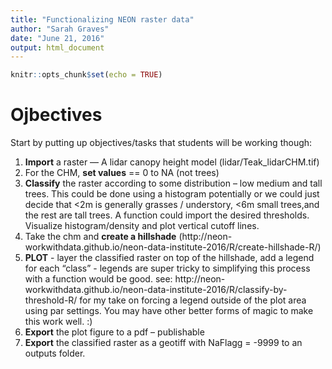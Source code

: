 ```yaml
---
title: "Functionalizing NEON raster data"
author: "Sarah Graves"
date: "June 21, 2016"
output: html_document
---
```


```r
knitr::opts_chunk$set(echo = TRUE)
```

# Ojbectives

Start by putting up objectives/tasks that students will be working though:

1. **Import** a raster — A lidar canopy height model (lidar/Teak_lidarCHM.tif)
1. For the CHM, **set values** == 0 to NA (not trees)
1. **Classify** the raster according to some distribution – low medium and tall trees. This could be done using a histogram potentially or we could just decide that <2m is generally grasses / understory, <6m small trees,and the rest are tall trees. A function could import the desired thresholds. Visualize histogram/density and plot vertical cutoff lines.
1. Take the chm and **create a hillshade** (http://neon-workwithdata.github.io/neon-data-institute-2016/R/create-hillshade-R/)
1. **PLOT** - layer the classified raster on top of the hillshade, add a legend for each “class” - legends are super tricky to simplifying this process with a function would be good.  see: http://neon-workwithdata.github.io/neon-data-institute-2016/R/classify-by-threshold-R/  for my take on forcing a legend outside of the plot area using par settings. You may have other better forms of magic to make this work well. :)
1. **Export** the plot figure to a pdf – publishable
1. **Export** the classified raster as a geotiff with NaFlagg = -9999 to an outputs folder.